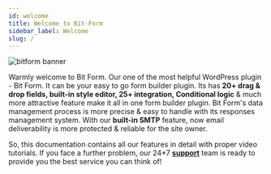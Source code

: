 ```yaml
---
id: welcome
title: Welcome to Bit-Form
sidebar_label: Welcome
slug: /
---
```



<Image src="banner_bitform" w="800" alt="bitform banner"/>

Warmly welcome to Bit Form. Our one of the most helpful WordPress plugin - Bit Form. It 
can be your easy to go form builder plugin. Its has **20+ drag & drop fields, built-in style 
editor, 25+ integration, Conditional logic** & much more attractive feature make it all in one 
form builder plugin. Bit Form's data management process is more precise & easy to handle with 
its responses management system. With our **built-in SMTP** feature, now email deliverability is 
more protected  & reliable for the site owner.
 
So, this documentation contains all our features in detail with proper video tutorials. 
If you face a further problem, our 24*7 **<a href="mailto:support@bitapps.pro">support</a>** team is ready to provide you the best service you can think of!
